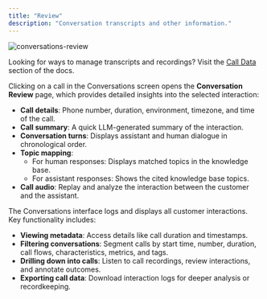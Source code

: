 ```yaml
---
title: "Review"
description: "Conversation transcripts and other information."
---
```


![conversations-review](/images/conversations-review.png)

<Tip>Looking for ways to manage transcripts and recordings? Visit the [Call Data](/call-data/introduction) section of the docs.</Tip>

Clicking on a call in the Conversations screen opens the **Conversation Review** page, which provides detailed insights into the selected interaction:
- **Call details**: Phone number, duration, environment, timezone, and time of the call.
- **Call summary**: A quick LLM-generated summary of the interaction.
- **Conversation turns**: Displays assistant and human dialogue in chronological order.
- **Topic mapping**:
  - For human responses: Displays matched topics in the knowledge base.
  - For assistant responses: Shows the cited knowledge base topics.
- **Call audio**: Replay and analyze the interaction between the customer and the assistant.

The Conversations interface logs and displays all customer interactions. Key functionality includes:
- **Viewing metadata**: Access details like call duration and timestamps.
- **Filtering conversations**: Segment calls by start time, number, duration, call flows, characteristics, metrics, and tags.
- **Drilling down into calls**: Listen to call recordings, review interactions, and annotate outcomes.
- **Exporting call data**: Download interaction logs for deeper analysis or recordkeeping.